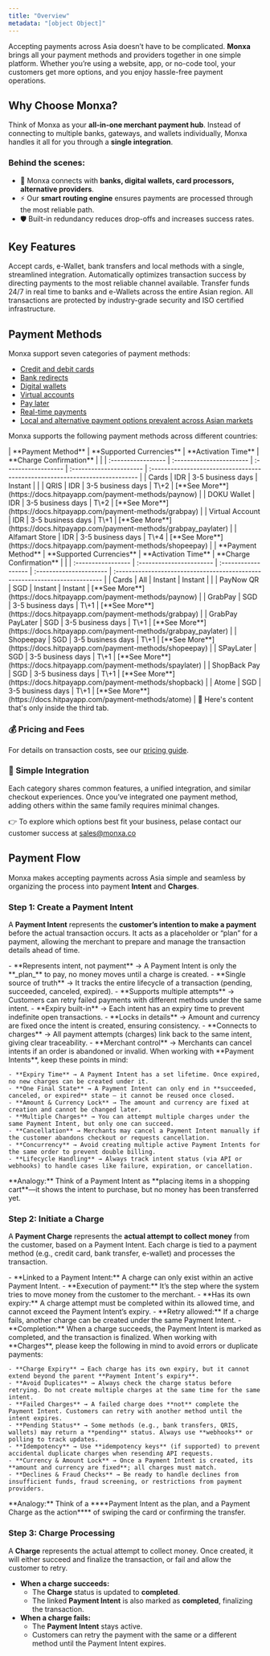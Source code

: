 ```yaml
---
title: "Overview"
metadata: "[object Object]"
---
```


Accepting payments across Asia doesn’t have to be complicated. **Monxa** brings all your payment methods and providers together in one simple platform. Whether you’re using a website, app, or no-code tool, your customers get more options, and you enjoy hassle-free payment operations.

## Why Choose Monxa?

Think of Monxa as your **all-in-one merchant payment hub**.
Instead of connecting to multiple banks, gateways, and wallets individually, Monxa handles it all for you through a **single integration**.

### Behind the scenes:

- 🔗 Monxa connects with **banks, digital wallets, card processors, alternative providers**.
- ⚡ Our **smart routing engine** ensures payments are processed through the most reliable path.
- 🛡️ Built-in redundancy reduces drop-offs and increases success rates.

## Key Features

<Columns cols={2}>
  <Card title="Seamless Processing" icon="water" iconType="solid" href="#">
    Accept cards, e-Wallet, bank transfers and local methods with a single, streamlined integration.
  </Card>
  <Card title="Smart Routing" icon="arrow-progress" iconType="solid" href="#">
    Automatically optimizes transaction success by directing payments to the most reliable channel available.
  </Card>
  <Card title="Instant Payouts" icon="gauge-max" iconType="solid" href="#">
    Transfer funds 24/7 in real time to banks and e-Wallets across the entire Asian region.
  </Card>
  <Card title="Secure & Compliant" icon="shield-check" iconType="solid" href="#">
    All transactions are protected by industry-grade security and ISO certified infrastructure.
  </Card>
</Columns>

## Payment Methods

Monxa support seven categories of payment methods:

- [Credit and debit cards](/payments/payment-methods/cards)
- [Bank redirects](/payments/payment-methods/bank-redirects)
- [Digital wallets](/payments/payment-methods/digital-wallets)
- [Virtual accounts](/payments/payment-methods/virtual-accounts)
- [Pay later](/payments/payment-methods/pay-later)
- [Real-time payments](/payments/payment-methods/real-time-payments)
- [Local and alternative payment options prevalent across Asian markets](/payments/payment-methods/convenience-stores)

Monxa supports the following payment methods across different countries:

<Tabs>
  <Tab title="Indonesia">
    | **Payment Method** | **Supported Currencies** | **Activation Time** | **Charge Confirmation** |                                                                             |
    | :----------------- | :----------------------- | :------------------ | :---------------------- | :-------------------------------------------------------------------------- |
    | Cards              | IDR                      | 3-5 business days   | Instant                 |                                                                             |
    | QRIS               | IDR                      | 3-5 business days   | T\+2                    | [**See More**](https://docs.hitpayapp.com/payment-methods/paynow)           |
    | DOKU Wallet        | IDR                      | 3-5 business days   | T\+2                    | [**See More**](https://docs.hitpayapp.com/payment-methods/grabpay)          |
    | Virtual Account    | IDR                      | 3-5 business days   | T\+1                    | [**See More**](https://docs.hitpayapp.com/payment-methods/grabpay_paylater) |
    | Alfamart Store     | IDR                      | 3-5 business days   | T\+4                    | [**See More**](https://docs.hitpayapp.com/payment-methods/shopeepay)        |
  </Tab>
  <Tab title="Singapore">
    | **Payment Method** | **Supported Currencies** | **Activation Time** | **Charge Confirmation** |                                                                             |
    | :----------------- | :----------------------- | :------------------ | :---------------------- | :-------------------------------------------------------------------------- |
    | Cards              | All                      | Instant             | Instant                 |                                                                             |
    | PayNow QR          | SGD                      | Instant             | Instant                 | [**See More**](https://docs.hitpayapp.com/payment-methods/paynow)           |
    | GrabPay            | SGD                      | 3-5 business days   | T\+1                    | [**See More**](https://docs.hitpayapp.com/payment-methods/grabpay)          |
    | GrabPay PayLater   | SGD                      | 3-5 business days   | T\+1                    | [**See More**](https://docs.hitpayapp.com/payment-methods/grabpay_paylater) |
    | Shopeepay          | SGD                      | 3-5 business days   | T\+1                    | [**See More**](https://docs.hitpayapp.com/payment-methods/shopeepay)        |
    | SPayLater          | SGD                      | 3-5 business days   | T\+1                    | [**See More**](https://docs.hitpayapp.com/payment-methods/spaylater)        |
    | ShopBack Pay       | SGD                      | 3-5 business days   | T\+1                    | [**See More**](https://docs.hitpayapp.com/payment-methods/shopback)         |
    | Atome              | SGD                      | 3-5 business days   | T\+1                    | [**See More**](https://docs.hitpayapp.com/payment-methods/atome)            |
  </Tab>
  <Tab title="Malaysia">
    💪 Here's content that's only inside the third tab.
  </Tab>
</Tabs>

### 💰 Pricing and Fees

For details on transaction costs, see our [pricing guide](#).

### 🔗 Simple Integration

Each category shares common features, a unified integration, and similar checkout experiences. Once you’ve integrated one payment method, adding others within the same family requires minimal changes.

👉 To explore which options best fit your business, pelase contact our customer success at [sales@monxa.co](mailto:sales@monxa.co)

## Payment Flow

Monxa makes accepting payments across Asia simple and seamless by organizing the process into payment **Intent** and **Charges**.

### Step 1: Create a Payment Intent

A **Payment Intent** represents the **customer’s intention to make a payment** before the actual transaction occurs. It acts as a placeholder or “plan” for a payment, allowing the merchant to prepare and manage the transaction details ahead of time.

<AccordionGroup>
  <Accordion title="Key Points" icon="star" iconType="solid">
    - **Represents intent, not payment** → A Payment Intent is only the **_plan_** to pay, no money moves until a charge is created.
    - **Single source of truth** → It tracks the entire lifecycle of a transaction (pending, succeeded, canceled, expired).
    - **Supports multiple attempts** → Customers can retry failed payments with different methods under the same intent.
    - **Expiry built-in** → Each intent has an expiry time to prevent indefinite open transactions.
    - **Locks in details** → Amount and currency are fixed once the intent is created, ensuring consistency.
    - **Connects to charges** → All payment attempts (charges) link back to the same intent, giving clear traceability.
    - **Merchant control** → Merchants can cancel intents if an order is abandoned or invalid.
  </Accordion>
  <Accordion title="mportant Notes" icon="triangle-exclamation" iconType="solid">
    When working with **Payment Intents**, keep these points in mind:

    - **Expiry Time** → A Payment Intent has a set lifetime. Once expired, no new charges can be created under it.
    - **One Final State** → A Payment Intent can only end in **succeeded, canceled, or expired** state — it cannot be reused once closed.
    - **Amount & Currency Lock** → The amount and currency are fixed at creation and cannot be changed later.
    - **Multiple Charges** → You can attempt multiple charges under the same Payment Intent, but only one can succeed.
    - **Cancellation** → Merchants may cancel a Payment Intent manually if the customer abandons checkout or requests cancellation.
    - **Concurrency** → Avoid creating multiple active Payment Intents for the same order to prevent double billing.
    - **Lifecycle Handling** → Always track intent status (via API or webhooks) to handle cases like failure, expiration, or cancellation.
  </Accordion>
</AccordionGroup>

<Tip>
  **Analogy:** Think of a Payment Intent as **placing items in a shopping cart**—it shows the intent to purchase, but no money has been transferred yet.
</Tip>

### Step 2: Initiate a Charge

A **Payment Charge** represents the **actual attempt to collect money** from the customer, based on a Payment Intent. Each charge is tied to a payment method (e.g., credit card, bank transfer, e-wallet) and processes the transaction.

<AccordionGroup>
  <Accordion title="Key Points" icon="star" iconType="solid">
    - **Linked to a Payment Intent:** A charge can only exist within an active Payment Intent.
    - **Execution of payment:** It’s the step where the system tries to move money from the customer to the merchant.
    - **Has its own expiry:** A charge attempt must be completed within its allowed time, and cannot exceed the Payment Intent’s expiry.
    - **Retry allowed:** If a charge fails, another charge can be created under the same Payment Intent.
    - **Completion:** When a charge succeeds, the Payment Intent is marked as completed, and the transaction is finalized.
  </Accordion>
  <Accordion title="Important Notes" icon="triangle-exclamation">
    When working with **Charges**, please keep the following in mind to avoid errors or duplicate payments:

    - **Charge Expiry** → Each charge has its own expiry, but it cannot extend beyond the parent **Payment Intent’s expiry**.
    - **Avoid Duplicates** → Always check the charge status before retrying. Do not create multiple charges at the same time for the same intent.
    - **Failed Charges** → A failed charge does **not** complete the Payment Intent. Customers can retry with another method until the intent expires.
    - **Pending Status** → Some methods (e.g., bank transfers, QRIS, wallets) may return a **pending** status. Always use **webhooks** or polling to track updates.
    - **Idempotency** → Use **idempotency keys** (if supported) to prevent accidental duplicate charges when resending API requests.
    - **Currency & Amount Lock** → Once a Payment Intent is created, its **amount and currency are fixed**; all charges must match.
    - **Declines & Fraud Checks** → Be ready to handle declines from insufficient funds, fraud screening, or restrictions from payment providers.
  </Accordion>
</AccordionGroup>

<Tip>
  **Analogy:** Think of a ****Payment Intent as the plan, and a Payment Charge as the action****  of swiping the card or confirming the transfer.
</Tip>

### Step 3: Charge Processing

A **Charge** represents the actual attempt to collect money. Once created, it will either succeed and finalize the transaction, or fail and allow the customer to retry.

- **When a charge succeeds:**
  - The **Charge** status is updated to **completed**.
  - The linked **Payment Intent** is also marked as **completed**, finalizing the transaction.
- **When a charge fails:**
  - The **Payment Intent** stays active.
  - Customers can retry the payment with the same or a different method until the Payment Intent expires.